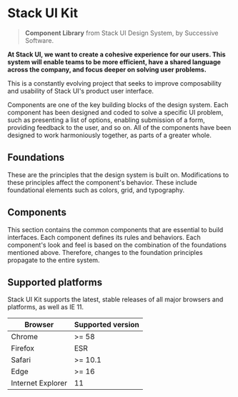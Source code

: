
<Meta title="Get started/Introduction" />

# Stack UI Kit

> **Component Library** from Stack UI Design System, by Successive Software.

**At Stack UI, we want to create a cohesive experience for our users. This system will enable teams to be more efficient, have a shared language across the company, and focus deeper on solving user problems.**

This is a constantly evolving project that seeks to improve composability and usability of Stack UI's product user interface.

Components are one of the key building blocks of the design system. Each component has been designed and coded to solve a specific UI problem, such as presenting a list of options, enabling submission of a form, providing feedback to the user, and so on. All of the components have been designed to work harmoniously together, as parts of a greater whole.


## Foundations

These are the principles that the design system is built on. Modifications to these principles affect the component's behavior. These include foundational elements such as colors, grid, and typography.

## Components

This section contains the common components that are essential to build interfaces. Each component defines its rules and behaviors. Each component's look and feel is based on the combination of the foundations mentioned above. Therefore, changes to the foundation principles propagate to the entire system.

<!-- ## Screens

Screens offer prebuilt solutions to tackle repetitive interface challenges. They speed up the design process, as they only require minor modifications to fit your use case and display your content.

## Add-ons

These components are for the needs of specific products or applications. They are built using Stack UI Design System's foundations and components. They belong to the product or application that created them, rather than the design system itself. Therefore, they are not supported in Stack UI Kit and shouldn't be support in any base implementation. -->

## Supported platforms

Stack UI Kit supports the latest, stable releases of all major browsers and platforms, as well as IE 11.

| Browser | Supported version |
| ------- | ----------------- |
| Chrome  | >= 58 |
| Firefox | ESR |
| Safari | >= 10.1 |
| Edge | >= 16 |
| Internet Explorer | 11 |
